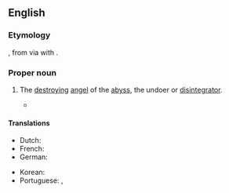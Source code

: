 ==English==
{{wikipedia}}

===Etymology===
{{bor|en|grc|Ἀπολλύων||Apollyon, the destroyer}}, from {{m|grc|ἀπόλλυμι||destroy}} via {{w|phono-semantic matching}} with {{der|en|hbo|אֲבַדּוֹן|tr=ʾaḇaddôn|t=destruction, ruin}}.

===Proper noun===
{{en-proper noun}}

# {{lb|en|Christianity}} The [[destroying]] [[angel]] of the [[abyss]], the undoer or [[disintegrator]].
#* {{quote-book|en|year=1855|author={{w|Robert Browning}}|title=[[s:Childe Roland to the Dark Tower Came|“Childe Roland to the Dark Tower Came”]]|chapter=27|text=A great black bird, '''Apollyon''''s bosom-friend, / Sailed past, nor beat his wide wing dragon-penned / That brushed my cap—perchance the guide I sought.}}

====Translations====
{{trans-top|The destroying angel of the abyss, the undoer or disintegrator}}
* Dutch: {{t|nl|Apollyon}}
* French: {{t+|fr|Apollyon|m}}
* German: {{t+|de|Apollyon|m}}
{{trans-mid}}
* Korean: {{t|ko|아폴리온}}
* Portuguese: {{t|pt|Apolião|m}}, {{t|pt|Apolion|m}}
{{trans-bottom}}

{{topics|en|Biblical characters}}